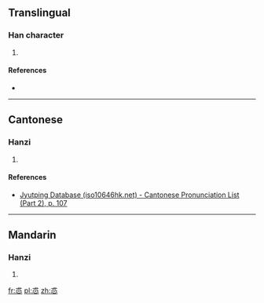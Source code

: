 ==Translingual==

===Han character===
{{Han char|rn=61|rad=心|as=05|sn=9|four=4333<sub>1</sub>|canj=戈金心 (ICP)|ids=⿱[[朮]][[心]]}}

# {{defn|Han|sort=心05}}

====References====
* {{Han ref|kx=0383.020|dkj=10499|dj=0712.170|hdz=42279.090|uh=6037|ud=24631|bh=CEBF|bd=52927}}

----

==Cantonese==

===Hanzi===
{{yue-hanzi|jyut=[[sik1]]|y=sik1}}

# {{defn|lang=yue|sort=心05}}

====References====
* [http://www.iso10646hk.net/jp/document/download.jsp Jyutping Database (iso10646hk.net) - Cantonese Pronunciation List (Part 2), p. 107]

----

==Mandarin==

===Hanzi===
{{cmn-hanzi|pin=[[shù]] ([[shu4]])|wg=shu<sup>4</sup>}}

# {{defn|lang=cmn|sort=心05}}

[[fr:怷]]
[[pl:怷]]
[[zh:怷]]